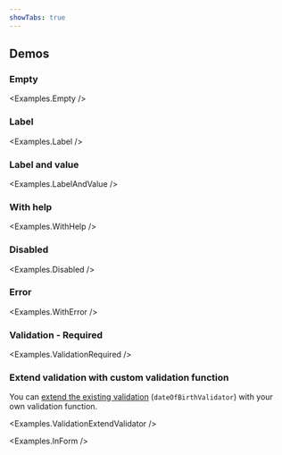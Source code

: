 ```yaml
---
showTabs: true
---
```



## Demos

<ChangeLocale
  bottom
  label="Locale used in the demos:"
  listUSLocale={true}
/>

### Empty

<Examples.Empty />

### Label

<Examples.Label />

### Label and value

<Examples.LabelAndValue />

### With help

<Examples.WithHelp />

### Disabled

<Examples.Disabled />

### Error

<Examples.WithError />

### Validation - Required

<Examples.ValidationRequired />

### Extend validation with custom validation function

You can [extend the existing validation](/uilib/extensions/forms/create-component/useFieldProps/info/#validators) (`dateOfBirthValidator`) with your own validation function.

<Examples.ValidationExtendValidator />

<VisibleWhenVisualTest>
  <Examples.Width />
</VisibleWhenVisualTest>

<Examples.InForm />
